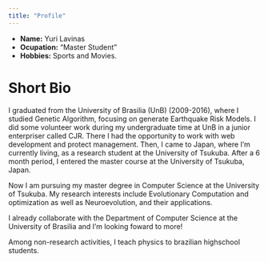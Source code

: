 ```yaml
---
title: "Profile"
---
```


- __Name:__ Yuri Lavinas
- __Ocupation:__ "Master Student"
- __Hobbies:__ Sports and Movies.


# Short Bio

I graduated from the University of Brasilia (UnB) (2009-2016), where I studied Genetic Algorithm, focusing on generate Earthquake Risk Models. I did some volunteer work during my undergraduate time at UnB in a junior enterpriser called CJR. There I had the opportunity to work with web development and protect management. Then, I came to Japan, where I'm currently living, as a research student at the University of Tsukuba. After a 6 month period, I entered the master course at the University of Tsukuba, Japan.

Now I am pursuing my master degree in Computer Science at the University of Tsukuba. My research interests include Evolutionary Computation and optimization as well as Neuroevolution, and their applications.

I already collaborate with the Department of Computer Science at the University of Brasilia and I'm looking foward to more!

Among non-research activities, I teach physics to brazilian highschool students.
